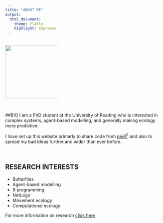 ```yaml
---
title: "ABOUT ME"
output:
  html_document:
    theme: flatly
    highlight: espresso
---
```


<br/>
<img src="images/luke3.jpg" width="170px">

<br/>

##BIO
I am a PhD student at the University of Reading who is interested in complex systems, agent-based modelling, and generally making ecology more predictive.

I have set up this website primarly to share code from <a href="research.html">pie$R^{2}$</a> and also to spread my bad ideas further and wider than ever before.

<br/>

## RESEARCH INTERESTS 
* Butterflies
* Agent-based modelling
* R programming
* NetLogo
* Movement ecology
* Computational ecology 

For more information on research <a href =https://ibmreading.wordpress.com/butterflies/ > click here <a>
